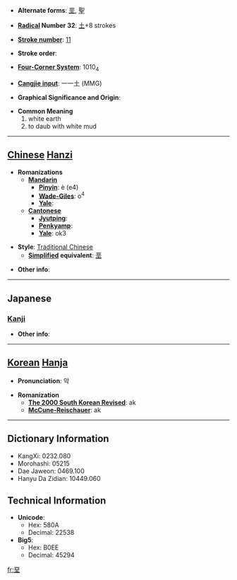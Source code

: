 * '''Alternate forms''': [[垩]], [[聖]]

* '''[[Wiktionary:Chinese radical index| Radical]] Number 32''': [[Wiktionary:Chinese radical index 土|土]]+8 strokes

* '''[[Wiktionary:Chinese total strokes index|Stroke number]]''': [[Wiktionary:Chinese total strokes index 11|11]]

* '''Stroke order''': 

* '''[[Wiktionary:Chinese four corner index|Four-Corner System]]''': 1010<sub>4</sub>

* '''[[Wiktionary:Chinese Cangjie index|Cangjie input]]''': 一一土 (MMG)

* '''Graphical Significance and Origin''': 

* '''Common Meaning'''
*#white earth
*# to daub with white mud


----

== [[Chinese]] [[Hanzi]] ==

* '''Romanizations'''
** '''[[Mandarin]]'''
*** '''[[Pinyin]]''': è (e4)
*** '''[[Wade-Giles]]''': o<sup>4</sup>
*** '''[[Yale]]''': 
** '''[[Cantonese]]'''
*** '''[[Jyutping]]''':
*** '''[[Penkyamp]]''': 
*** '''[[Yale]]''': ok3

* '''Style''': [[Traditional Chinese]] 
** '''[[Simplified Chinese|Simplified]] equivalent''': [[垩]]

* '''Other info''': 

----

==Japanese==
===[[Kanji]]===
{{kanji|on readings=[[あ]] (a), [[あく]] (aku), [[お]] (o)
|kun readings=[[しろつち]] (shirotsuchi), [[いろつち]] (irotsuchi)
}}

* '''Other info''':  

----

== [[Korean]] [[Hanja]] ==

* '''Pronunciation''': 악

* '''Romanization'''
** '''[[The 2000 South Korean Revised Romanization|The 2000 South Korean Revised]]''': ak
** '''[[McCune-Reischauer]]''': ak

----

== Dictionary Information ==

* KangXi: 0232.080
* Morohashi: 05215
* Dae Jaweon: 0469.100
* Hanyu Da Zidian: 10449.060

== Technical Information ==

* '''Unicode''':
** Hex: 580A
** Decimal: 22538
* '''Big5''':
** Hex: B0EE
** Decimal: 45294

[[fr:堊]]